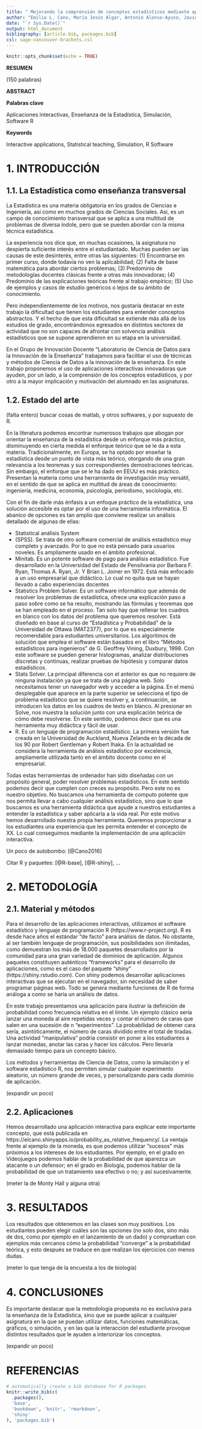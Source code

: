 ```yaml
---
title: " Mejorando la comprensión de conceptos estadísticos mediante aplicaciones interactivas innovadoras"
author: "Emilio L. Cano, María Jesús Algar, Antonio Alonso-Ayuso, Javier M. Moguerza, Felipe Ortega"
date: "`r Sys.Date()`"
output: html_document
bibliography: [article.bib, packages.bib]
csl: sage-vancouver-brackets.csl
---
```


```r
knitr::opts_chunk$set(echo = TRUE)
```


**RESUMEN**

(150 palabras)

**ABSTRACT**


**Palabras clave**

Aplicaciones interactivas, Enseñanza de la Estadística, Simulación, Software R

**Keywords**

Interactive applications, Statistical teaching, Simulation, R Software



# 1. INTRODUCCIÓN

## 1.1. La Estadística como enseñanza transversal

La Estadística es una materia obligatoria en los grados de Ciencias e Ingeniería, así como en muchos grados de Ciencias Sociales. Así, es un campo de conocimiento transversal que se aplica a una multitud de problemas de diversa índole, pero que se pueden abordar con la misma técnica estadística.

La experiencia nos dice que, en muchas ocasiones, la asignatura no despierta suficiente interés entre el estudiantado. Muchas pueden ser las causas de este desinterés, entre otras las siguientes: (1) Encontrarse en primer curso, donde todavía no ven la aplicabilidad; (2) Falta de base matemática para abordar ciertos problemas; (3) Predominio de metodologías docentes clásicas frente a otras más innovadoras; (4) Predominio de las explicaciones teóricas frente al trabajo empírico; (5) Uso de ejemplos y casos de estudio genéricos o lejos de su ámbito de conocimiento.

Pero independientemente de los motivos, nos gustaría destacar en este trabajo la dificultad que tienen los estudiantes para entender conceptos abstractos. Y el hecho de que esta dificultad se extiende más allá de los estudios de grado, encontrándonos egresados en distintos sectores de actividad que no son capaces de afrontar con solvencia análisis estadísticos que se supone aprendieron en su etapa en la universidad.

En el Grupo de Innovación Docente "Laboratorio de Ciencia de Datos para la Innovación de la Enseñanza" trabajamos para facilitar el uso de técnicas y métodos de Ciencia de Datos a la innovación de la enseñanza. En este trabajo proponemos el uso de aplicaciones interactivas innovadoras que ayuden, por un lado, a la comprensión de los conceptos estadísticos, y por otro a la mayor implicación y motivación del alumnado en las asignaturas.

## 1.2. Estado del arte

(falta entero) buscar cosas de matlab, y otros softwares, y por supuesto de R.

En la literatura podemos encontrar numerosos trabajos que abogan por orientar la enseñanza de la estadística desde un enforque más práctico, disminuyendo en cierta medida el enforque teórico que se le da a esta materia. Tradicionalmente, en Europa, se ha optado por enseñar la estadística desde un punto de vista más teórico, otorgando de una gran relevancia a los teoremas y sus correspondientes demostraciones teóricas. Sin embargo, el enforque que se le ha dado en EEUU es más práctico. Presentan la materia como una herramienta de investigación muy versátil, en el sentido de que se aplica en multitud de áreas de conocimiento: ingeniería, medicina, economía, psicología, periodismo, sociología, etc.

Con el fin de darle más énfasis a un enfoque práctico de la estadística, una solución accesible es optar por el uso de una herramienta informática. El abanico de opciones es tan amplio que conviene realizar un análisis detallado de algunas de ellas:

-	Statistical análisis System
-	(SPSS). Se trata de otro software comercial de análisis estadístico muy completo y avanzado. Por lo que no está pensado para usuarios noveles. Es ampliamente usado en el ámbito profesional. 
-	Minitab. Es un potente software de pago para análisis estadístico. Fue desarrollado en la Universidad del Estado de Pensilvania por Barbara F. Ryan, Thomas A. Ryan, Jr. Y Brian L. Joiner en 1972. Está más enfocado a un uso empresarial que didáctico. Lo cual no quita que se hayan llevado a cabo experiencias docentes 
-	Statistics Problem Solver. Es un software informático que además de resolver los problemas de estadística, ofrece una explicación paso a paso sobre como se ha resulto, mostrando las fórmulas y teoremas que se han empleado en el proceso. Tan solo hay que rellenar los cuadros en blanco con los datos del problema que queremos resolver. Está diseñado en base al curso de “Estadística y Probabilidad” de la Universidad de Ottawa (MAT2377), por lo que es especialmente recomendable para estudiantes universitarios. Los algoritmos de solución que emplea el software están basados en el libro “Métodos estadísticos para ingenieros” de G. Geoffrey Vining, Duxbury, 1998. Con este software se pueden generar histogramas, analizar distribuciones discretas y continuas, realizar pruebas de hipótesis y comparar datos estadísticos.
-	Stats Solver. La principal diferencia con el anterior es que no requiere de ninguna instalación ya que se trata de una página web. Solo necesitamos tener un navegador web y acceder a la página. En el menú desplegable que aparece en la parte superior se selecciona el tipo de problema estadístico que se quiere resolver y, a continuación, se introducen los datos en los cuadros de texto en blanco. Al presionar en Solve, nos muestra la solución junto con una explicación teórica de cómo debe resolverse. En este sentido, podemos decir que es una herramienta muy didáctica y fácil de usar. 
-	R. Es un lenguaje de programación estadístico. La primera versión fue creada en la Universidad de Auckland, Nueva Zelanda en la década de los 90 por Robert Gentleman y Robert Ihaka. En la actualidad se considera la herramienta de análisis estadístico por excelencia, ampliamente utilizada tanto en el ámbito docente como en el empresarial.

Todas estas herramientas de ordenador han sido diseñadas con un propósito general, poder resolver problemas estadísticos. En este sentido podemos decir que cumplen con creces su propósito. Pero este no es nuestro objetivo. No buscamos una herramienta de computo potente que nos permita llevar a cabo cualquier análisis estadístico, sino que lo que buscamos es una herramienta didáctica que ayude a nuestros estudiantes a entender la estadística y saber aplicarla a la vida real. Por este motivo hemos desarrollado nuestra propia herramienta. Queremos proporcionar a los estudiantes una experiencia que les permita entender el concepto de XX. Lo cual conseguimos mediante la implementación de una aplicación interactiva. 

Un poco de autobombo: [@Cano2016]

Citar R y paquetes: [@R-base], [@R-shiny], ...

# 2. METODOLOGÍA

## 2.1. Material y métodos

Para el desarrollo de las aplicaciones interactivas, utilizamos el software estadístico y lenguaje de programación R (https://www.r-project.org). R es desde hace años el estándar "de facto" para análisis de datos. No obstante, al ser también lenguaje de programación, sus posibilidades son ilimitadas, como demuestran los más de 18.000 paquetes desarrollados por la comunidad para una gran variedad de dominios de aplicación. Algunos paquetes constituyen auténticos "frameworks" para el desarrollo de aplicaciones, como es el caso del paquete "shiny" (https://shiny.rstudio.com). Con shiny podemos desarrollar aplicaciones interactivas que se ejecutan en el navegador, sin necesidad de saber programar páginas web. Todo se genera mediante funciones de R de forma análoga a como se haría un análisis de datos.

En este trabajo presentamos una aplicación para ilustrar la definición de probabilidad como frecuencia relativa en el límite. Un ejemplo clásico sería lanzar una moneda al aire repetidas veces y contar el número de caras que salen en una sucesión de n "experimentos". La probabilidad de obtener cara sería, asintóticamente, el número de caras dividido entre el total de tiradas. Una actividad "manipulativa" podría consistir en poner a los estudiantes a lanzar monedas, anotar las caras y hacer los cálculos. Pero llevaría demasiado tiempo para un concepto básico. 

Los métodos y herramientas de Ciencia de Datos, como la simulación y el software estadístico R, nos permiten simular cualquier experimento aleatorio, un número grande de veces, y personalizando para cada dominio de aplicación.

(expandir un poco)

## 2.2. Aplicaciones

Hemos desarrollado una aplicación interactiva para explicar este importante concepto, que está publicada en https://elcano.shinyapps.io/probability_as_relative_frequency/. La ventaja frente al ejemplo de la moneda, es que podemos utilizar “sucesos” más próximos a los intereses de los estudiantes. Por ejemplo, en el grado en Videojuegos podemos hablar de la probabilidad de que aparezca un atacante o un defensor; en el grado en Biología, podemos hablar de la probabilidad de que un tratamiento sea efectivo o no; y así sucesivamente.

(meter la de Monty Hall y alguna otra)


# 3. RESULTADOS

Los resultados que obtenemos en las clases son muy positivos. Los estudiantes pueden elegir cuáles son las opciones (no solo dos, sino más de dos, como por ejemplo en el lanzamiento de un dado) y comprueban con ejemplos más cercanos cómo la probabilidad “converge” a la probabilidad teórica, y esto después se traduce en que realizan los ejercicios con menos dudas.


(meter lo que tenga de la encuesta a los de biología)

# 4. CONCLUSIONES

Es importante destacar que la metodología propuesta no es exclusiva para la enseñanza de la Estadística, sino que se puede aplicar a cualquier asignatura en la que se puedan utilizar datos, funciones matemáticas, gráficos, o simulación, y en las que la interacción del estudiante provoque distintos resultados que le ayuden a interiorizar los conceptos.

(expandir un poco)

# REFERENCIAS


```r
# automatically create a bib database for R packages
knitr::write_bib(c(
  .packages(), 
  'base',
  'bookdown', 'knitr', 'rmarkdown',
  'shiny'
), 'packages.bib')
```
 

 


